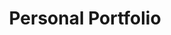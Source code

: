 ---
title: Personal Portfolio
description: Personal portfolio that allows you to switch between light and dark themes. Internationalization is also implemented.
image: /src/images/porfolio.webp
imageAlt: Porfolio Project
loading: lazy
codeLink: https://github.com/carlosfrontend/portfolio/
liveLink: https://carlospulido.netlify.app/es/
tags: [
{ name: HTML5, className: devicon-html5-plain colored },
{ name: CSS3, className: devicon-css3-plain colored },
{
name: Javascript,
className: devicon-javascript-plain colored,
},
{ name: Astro, className: devicon-astro-plain colored },
{ name: Tailwind, className: devicon-tailwindcss-original colored },
{name: React, className: devicon-react-original colored },
{name: Netlify, className: 'devicon-netlify-plain colored'}
]
---